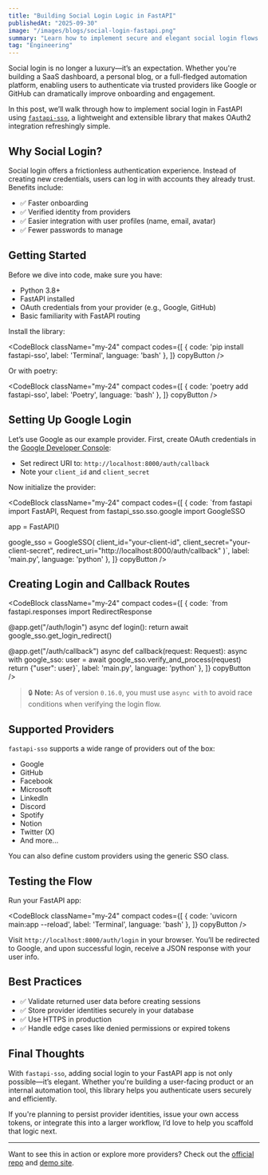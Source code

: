 ```yaml
---
title: "Building Social Login Logic in FastAPI"
publishedAt: "2025-09-30"
image: "/images/blogs/social-login-fastapi.png"
summary: "Learn how to implement secure and elegant social login flows in FastAPI using the fastapi-sso library, with support for Google, GitHub, LinkedIn, and more."
tag: "Engineering"
---
```


Social login is no longer a luxury—it’s an expectation. Whether you're building a SaaS dashboard, a personal blog, or a full-fledged automation platform, enabling users to authenticate via trusted providers like Google or GitHub can dramatically improve onboarding and engagement.

In this post, we’ll walk through how to implement social login in FastAPI using [`fastapi-sso`](https://github.com/tomasvotava/fastapi-sso), a lightweight and extensible library that makes OAuth2 integration refreshingly simple.

## Why Social Login?

Social login offers a frictionless authentication experience. Instead of creating new credentials, users can log in with accounts they already trust. Benefits include:

- ✅ Faster onboarding
- ✅ Verified identity from providers
- ✅ Easier integration with user profiles (name, email, avatar)
- ✅ Fewer passwords to manage

## Getting Started

Before we dive into code, make sure you have:

- Python 3.8+
- FastAPI installed
- OAuth credentials from your provider (e.g., Google, GitHub)
- Basic familiarity with FastAPI routing

Install the library:

<CodeBlock className="my-24"
    compact
    codes={[
        {
            code: 'pip install fastapi-sso',
            label: 'Terminal',
            language: 'bash'
        },
    ]}
    copyButton
/>

Or with poetry:

<CodeBlock className="my-24"
    compact
    codes={[
        {
            code: 'poetry add fastapi-sso',
            label: 'Poetry',
            language: 'bash'
        },
    ]}
    copyButton
/>

## Setting Up Google Login

Let’s use Google as our example provider. First, create OAuth credentials in the [Google Developer Console](https://console.developers.google.com/):

- Set redirect URI to: `http://localhost:8000/auth/callback`
- Note your `client_id` and `client_secret`

Now initialize the provider:

<CodeBlock className="my-24"
    compact
    codes={[
        {
            code: `from fastapi import FastAPI, Request
from fastapi_sso.sso.google import GoogleSSO

app = FastAPI()

google_sso = GoogleSSO(
    client_id="your-client-id",
    client_secret="your-client-secret",
    redirect_uri="http://localhost:8000/auth/callback"
)`,
            label: 'main.py',
            language: 'python'
        },
    ]}
    copyButton
/>

## Creating Login and Callback Routes

<CodeBlock className="my-24"
    compact
    codes={[
        {
            code: `from fastapi.responses import RedirectResponse

@app.get("/auth/login")
async def login():
    return await google_sso.get_login_redirect()

@app.get("/auth/callback")
async def callback(request: Request):
    async with google_sso:
        user = await google_sso.verify_and_process(request)
    return {"user": user}`,
            label: 'main.py',
            language: 'python'
        },
    ]}
    copyButton
/>

> 🔒 **Note:** As of version `0.16.0`, you must use `async with` to avoid race conditions when verifying the login flow.

## Supported Providers

`fastapi-sso` supports a wide range of providers out of the box:

- Google
- GitHub
- Facebook
- Microsoft
- LinkedIn
- Discord
- Spotify
- Notion
- Twitter (X)
- And more...

You can also define custom providers using the generic SSO class.

## Testing the Flow

Run your FastAPI app:

<CodeBlock className="my-24"
    compact
    codes={[
        {
            code: 'uvicorn main:app --reload',
            label: 'Terminal',
            language: 'bash'
        },
    ]}
    copyButton
/>

Visit `http://localhost:8000/auth/login` in your browser. You’ll be redirected to Google, and upon successful login, receive a JSON response with your user info.

## Best Practices

- ✅ Validate returned user data before creating sessions
- ✅ Store provider identities securely in your database
- ✅ Use HTTPS in production
- ✅ Handle edge cases like denied permissions or expired tokens

## Final Thoughts

With `fastapi-sso`, adding social login to your FastAPI app is not only possible—it’s elegant. Whether you're building a user-facing product or an internal automation tool, this library helps you authenticate users securely and efficiently.

If you're planning to persist provider identities, issue your own access tokens, or integrate this into a larger workflow, I’d love to help you scaffold that logic next.

---

Want to see this in action or explore more providers? Check out the [official repo](https://github.com/tomasvotava/fastapi-sso) and [demo site](https://fastapi-sso-example.vercel.app/).

